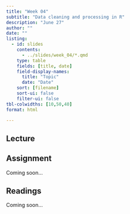 ```yaml
---
title: "Week 04"
subtitle: "Data cleaning and processing in R"
description: "June 27"
author: ""
date: ""
listing:
  - id: slides
    contents:
      - ../slides/week_04/*.qmd
    type: table
    fields: [title, date]
    field-display-names:
      title: "Topic"
      date: "Date"
    sort: [filename]
    sort-ui: false
    filter-ui: false
tbl-colwidths: [10,50,40]
format: html

---
```


## Lecture

::: {#slides}
:::

## Assignment

Coming soon...

## Readings

Coming soon...

